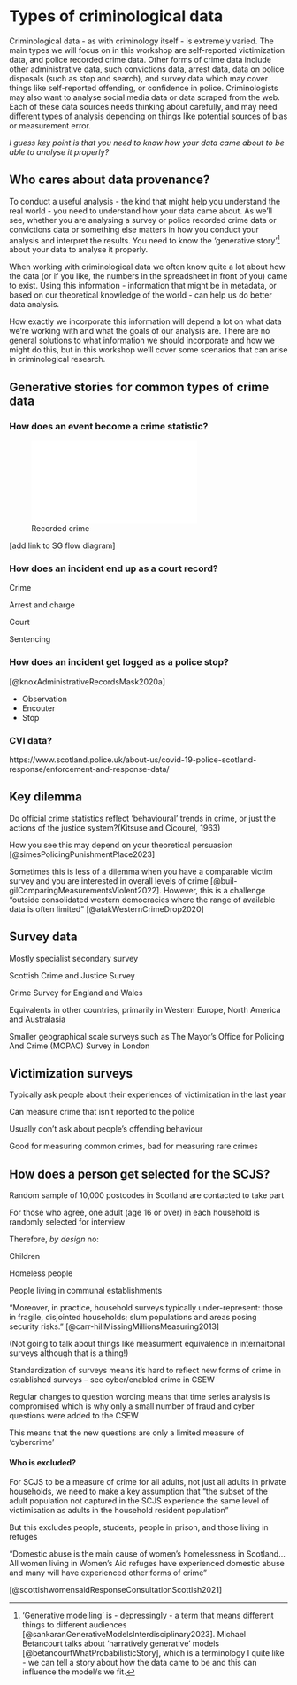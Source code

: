 # Types of criminological data

Criminological data - as with criminology itself - is extremely varied. The main types we will focus on in this workshop are self-reported victimization data, and police recorded crime data. Other forms of crime data include other administrative data, such convictions data, arrest data, data on police disposals (such as stop and search), and survey data which may cover things like self-reported offending, or confidence in police. Criminologists may also want to analyse social media data or data scraped from the web. Each of these data sources needs thinking about carefully, and may need different types of analysis depending on things like potential sources of bias or measurement error.

*I guess key point is that you need to know how your data came about to be able to analyse it properly?*

## Who cares about data provenance?

To conduct a useful analysis - the kind that might help you understand the real world - you need to understand how your data came about. As we'll see, whether you are analysing a survey or police recorded crime data or convictions data or something else matters in how you conduct your analysis and interpret the results. You need to know the 'generative story'[^1] about your data to analyse it properly.

[^1]: 'Generative modelling' is - depressingly - a term that means different things to different audiences [@sankaranGenerativeModelsInterdisciplinary2023]. Michael Betancourt talks about 'narratively generative' models [@betancourtWhatProbabilisticStory], which is a terminology I quite like - we can tell a story about how the data came to be and this can influence the model/s we fit.

When working with criminological data we often know quite a lot about how the data (or if you like, the numbers in the spreadsheet in front of you) came to exist. Using this information - information that might be in metadata, or based on our theoretical knowledge of the world - can help us do better data analysis.

How exactly we incorporate this information will depend a lot on what data we're working with and what the goals of our analysis are. There are no general solutions to what information we should incorporate and how we might do this, but in this workshop we'll cover some scenarios that can arise in criminological research.



## Generative stories for common types of crime data

### How does an event become a crime statistic?

![Recorded crime](resources/recorded_crime_flowchart.pdf)

\[add link to SG flow diagram\]

### How does an incident end up as a court record?

Crime​

Arrest and charge​

Court​

Sentencing​

### How does an incident get logged as a police stop?

[@knoxAdministrativeRecordsMask2020a]

-   Observation
-   Encouter
-   Stop

### CVI data?

https://www.scotland.police.uk/about-us/covid-19-police-scotland-response/enforcement-and-response-data/



## Key dilemma

Do official crime statistics reflect ‘behavioural’ trends in crime, or just the actions of the justice system?​(Kitsuse and Cicourel, 1963)

How you see this may depend on your theoretical persuasion [@simesPolicingPunishmentPlace2023]

Sometimes this is less of a dilemma when you have a comparable victim survey and you are interested in overall levels of crime [@buil-gilComparingMeasurementsViolent2022]. However, this is a challenge “outside consolidated western democracies where the range of available data is often limited” [@atakWesternCrimeDrop2020]

## Survey data

Mostly specialist secondary survey​

Scottish Crime and Justice Survey​

Crime Survey for England and Wales​

Equivalents in other countries, primarily in Western Europe, North America and Australasia ​

Smaller geographical scale surveys such as The Mayor's Office for Policing And Crime (MOPAC) Survey in London

## Victimization surveys

Typically ask people about their experiences of victimization in the last year​

Can measure crime that isn’t reported to the police​

Usually don’t ask about people’s offending behaviour​

Good for measuring common crimes, bad for measuring rare crimes

## How does a person get selected for the SCJS?

Random sample of 10,000 postcodes in Scotland are contacted to take part​

For those who agree, one adult (age 16 or over) in each household is randomly selected for interview​

Therefore, *by design* no:​

Children​

Homeless people​

People living in communal establishments

“Moreover, in practice, household surveys typically under-represent: those in fragile, disjointed households; slum populations and areas posing security risks.” [@carr-hillMissingMillionsMeasuring2013]

(Not going to talk about things like measurment equivalence in internaitonal surveys although that is a thing!)

Standardization of surveys means it’s hard to reflect new forms of crime in established surveys – see cyber/enabled crime in CSEW​

Regular changes to question wording means that time series analysis is compromised which is why only a small number of fraud and cyber questions were added to the CSEW​

This means that the new questions are only a limited measure of ‘cybercrime’

#### Who is excluded?

For SCJS to be a measure of crime for all adults, not just all adults in private households, we need to make a key assumption that “the subset of the adult population not captured in the SCJS experience the same level of victimisation as adults in the household resident population”​

But this excludes people, students, people in prison, and those living in refuges​

“Domestic abuse is the main cause of women’s homelessness in Scotland… All women living in Women’s Aid refuges have experienced domestic abuse and many will have experienced other forms of crime”

[@scottishwomensaidResponseConsultationScottish2021]
